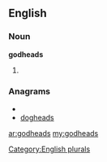 ==English==

===Noun===
'''godheads'''

# {{plural of|[[godhead]]}}

===Anagrams===
* {{alphagram|addeghos}}
* [[dogheads#English|dogheads]]

[[Category:English plurals]]

[[ar:godheads]]
[[my:godheads]]